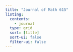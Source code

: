 ```yaml
---
title: "Journal of Math 615"
listing:
  contents:
    - journal
  type: grid
  sort: [title]
  sort-ui: false
  filter-ui: false
---
```


